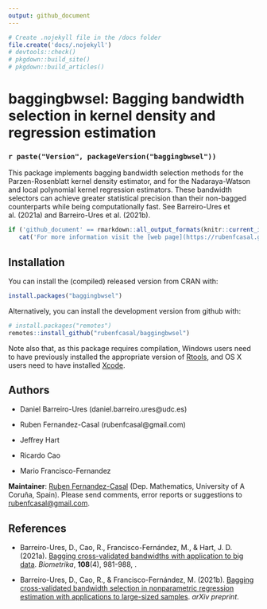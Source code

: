 ```yaml
---
output: github_document
---
```


<!-- 
README.md is generated from README.Rmd. 
Please edit that file 
-->

```r
# Create .nojekyll file in the /docs folder
file.create('docs/.nojekyll')
# devtools::check() 
# pkgdown::build_site()
# pkgdown::build_articles()
```

baggingbwsel: Bagging bandwidth selection in kernel density and regression estimation
============================================

### `r paste("Version", packageVersion("baggingbwsel"))`

This package implements bagging bandwidth selection methods for the Parzen-Rosenblatt kernel density estimator, and for the Nadaraya-Watson and local polynomial kernel regression estimators. These bandwidth selectors can achieve greater statistical precision than their non-bagged counterparts while being computationally fast. See Barreiro-Ures et al. (2021a) and Barreiro-Ures et al. (2021b).


```r
if ('github_document' == rmarkdown::all_output_formats(knitr::current_input()) && !knitr:::is_html_output()) 
   cat('For more information visit the [web page](https://rubenfcasal.github.io/baggingbwsel) of the package.')
```


Installation
------------

You can install the (compiled) released version from CRAN with:
```r
install.packages("baggingbwsel")
```

Alternatively, you can install the development version from github with:

```r
# install.packages("remotes")
remotes::install_github("rubenfcasal/baggingbwsel")
```

Note also that, as this package requires compilation, Windows users need to have previously installed the appropriate version of [Rtools](https://cran.r-project.org/bin/windows/Rtools/), and OS X users need to have installed [Xcode](https://apps.apple.com/us/app/xcode/id497799835).


Authors
----------

*   Daniel Barreiro-Ures (daniel.barreiro.ures@udc.es)
    
*   Ruben Fernandez-Casal (rubenfcasal@gmail.com)

*   Jeffrey Hart

*   Ricardo Cao

*   Mario Francisco-Fernandez


**Maintainer**: [Ruben Fernandez-Casal](https://rubenfcasal.github.io) (Dep. Mathematics, University of A Coruña, Spain). 
Please send comments, error reports or suggestions to [rubenfcasal@gmail.com](mailto:rubenfcasal@gmail.com).


References
----------

* Barreiro-Ures, D., Cao, R., Francisco-Fernández, M., & Hart, J. D. (2021a). [Bagging cross-validated bandwidths with application to big data](https://doi.org/10.1093/biomet/asaa092). *Biometrika*, **108**(4), 981-988, .

* Barreiro-Ures, D., Cao, R., & Francisco-Fernández, M. (2021b). [Bagging cross-validated bandwidth selection in nonparametric regression estimation with applications to large-sized samples](https://arxiv.org/abs/2105.04134). *arXiv preprint*. 
